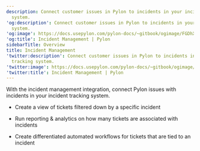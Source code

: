 ---
description: Connect customer issues in Pylon to incidents in your incident tracking
  system.
'og:description': Connect customer issues in Pylon to incidents in your incident tracking
  system.
'og:image': https://docs.usepylon.com/pylon-docs/~gitbook/ogimage/FGDhXaJZ20KXKpx9oSrG
'og:title': Incident Management | Pylon
sidebarTitle: Overview
title: Incident Management
'twitter:description': Connect customer issues in Pylon to incidents in your incident
  tracking system.
'twitter:image': https://docs.usepylon.com/pylon-docs/~gitbook/ogimage/FGDhXaJZ20KXKpx9oSrG
'twitter:title': Incident Management | Pylon
---
With the incident management integration, connect Pylon issues with incidents in your incident tracking system.

* Create a view of tickets filtered down by a specific incident

* Run reporting & analytics on how many tickets are associated with incidents

* Create differentiated automated workflows for tickets that are tied to an incident

<Card
title="incident.io"
href="/pylon-docs/integrations/incident-management/incident.io"
horizontal
iconType="duotone"
icon="brake-warning"
/>
